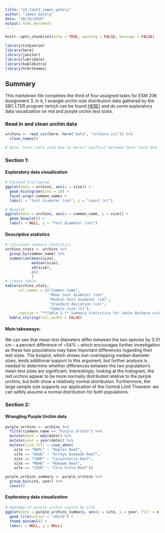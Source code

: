 ```yaml
---
title: "a3_task3_james_gately"
author: "James Gately"
date: "10/29/2020"
output: html_document
---
```


```r
knitr::opts_chunk$set(echo = TRUE, warning = FALSE, message = FALSE)

library(tidyverse)
library(here)
library(janitor)
library(lubridate)
library(kableExtra)
library(hrbrthemes)

```

## Summary

This markdown file completes the third of four assigned tasks for ESM 206 Assignment 3. In it, I wrangle urchin size distribution data gathered by the SBC LTER program (which can be found [HERE](https://sbclter.msi.ucsb.edu/data/catalog/package/?package=knb-lter-sbc.26)) and do some exploratory data visualization on red and purple urchin test sizes.

### Read in and clean urchin data
```r

urchins <- read_csv(here::here("data", "urchins.csv")) %>% 
  clean_names() 

# Note: here::here used due to here() conflict between here::here and lubridate::here

```

### Section 1:

#### Exploratory data visualization
```r

# Faceted histrogram
ggplot(data = urchins, aes(x = size)) +
  geom_histogram(bins = 10) +
  facet_wrap(~common_name) +
  labs(x = "test diameter (cm)", y = "count (n)")

```

```r

# Boxplot
ggplot(data = urchins, aes(x = common_name, y = size)) +
  geom_boxplot() +
  labs(x = NULL, y = "test diameter (cm)")

```

#### Descriptive statistics
```r

# Calculate summary statistics
urchins_stats <- urchins %>% 
  group_by(common_name) %>% 
  summarize(mean(size), 
            median(size), 
            sd(size), 
            n()
            )
# Create table
kable(urchins_stats, 
      col.names = c("Common name", 
                    "Mean test diameter (cm)", 
                    "Median test diameter (cm)", 
                    "Standard deviation (cm)", 
                    "Sample size (n)"),
      caption = "**Table 1.** Summary statistics for Santa Barbara urchin data. ") %>% 
  kable_styling(full_width = FALSE)

```

#### Main takeaways:

We can see that mean test diameters differ between the two species by 3.31 cm -- a percent difference of ~54% -- which encourages further investigation as these two populations may have important differences regarding their test sizes. The boxplot, which shows non-overlapping median diameter sizes, lends additional support to this argument, but further analysis is needed to determine whether differences between the two population's mean test sizes are significant. Interestingly, looking at the histogram, the red urchins appear to be more normally distributed relative to the purple urchins, but both show a relatively normal distribution. Furthermore, the large sample size supports our application of the Central Limit Theorem: we can safely assume a normal distribution for both populations.

### Section 2:

#### Wrangling Purple Urchin data
```r

purple_urchins <- urchins %>% 
  filter(common_name == "Purple Urchin") %>%
  mutate(date = mdy(date)) %>% 
  mutate(year = year(date)) %>% 
  mutate(site_full = case_when(
    site == "NAPL" ~ "Naples Reef",
    site == "AQUE" ~ "Arroyo Quemado Reef",
    site == "CARP" ~ "Carpinteria Reef",
    site == "MOHK" ~ "Mohawk Reef",
    site == "IVEE" ~ "Isla Vista Reef"))

purple_urchins_summary <- purple_urchins %>% 
  group_by(site, year) %>% 
  count()

```

#### Exploratory data visualization
```r

# Heatmap of purple urchin counts by site
ggplot(data = purple_urchins_summary, aes(y = site, x = year, fill = n)) +
  geom_tile(colour = "white") +
  theme_minimal() +
  labs(x = NULL, y = NULL)

```


